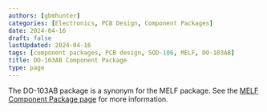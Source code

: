 ```yaml
---
authors: [gbmhunter]
categories: [Electronics, PCB Design, Component Packages]
date: 2024-04-16
draft: false
lastUpdated: 2024-04-16
tags: [component packages, PCB design, SOD-106, MELF, DO-103AB]
title: DO-103AB Component Package
type: page
---
```



The DO-103AB package is a synonym for the MELF package. See the [MELF Component Package page](/pcb-design/component-packages/melf-component-package/) for more information.
